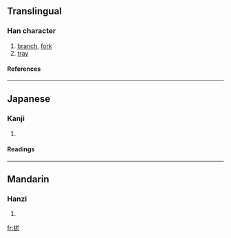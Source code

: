 ==Translingual==
===Han character===
{{Han char|rn=75|rad=木|as=08|sn=12|four=4893<sub>3</sub>|canj=木卜尸卜 (DYSY)}}
# [[branch]], [[fork]]
# [[tray]]
====References====
{{Han ref|kx=0533.060|dkj=14945|dj=0921.060|hdz=21237.030|uh=68DC|ud=26844|bh=D9AD|bd=55725}}

----
==Japanese==
===Kanji===
{{ja-kanji|grade=|rs=木08}}
# {{defn|Japanese}} 
====Readings====
{{ja-readings|on=[[よ]] (yo), [[お]] (o)|kun=[[だい]] (dai)}}

----
==Mandarin==
===Hanzi===
{{cmn-hanzi|pin=[[yù]] (yu4)|wg=yü<sup>4</sup>}}
# {{defn|Mandarin}}

[[fr:棜]]